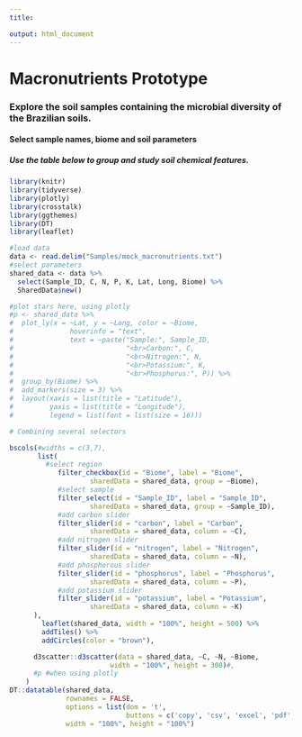 ```yaml
---
title:

output: html_document
---
```


# Macronutrients Prototype

### Explore the soil samples containing the microbial diversity of the Brazilian soils.

#### Select sample names, biome and soil parameters

##### Use the table below to group and study soil chemical features.

```r
library(knitr)
library(tidyverse)
library(plotly)
library(crosstalk)
library(ggthemes)
library(DT)
library(leaflet)

#load data
data <- read.delim("Samples/mock_macronutrients.txt")
#select parameters
shared_data <- data %>% 
  select(Sample_ID, C, N, P, K, Lat, Long, Biome) %>% 
  SharedData$new()

#plot stars here, using plotly
#p <- shared_data %>% 
#  plot_ly(x = ~Lat, y = ~Long, color = ~Biome,
#              hoverinfo = "text",
#              text = ~paste("Sample:", Sample_ID,
#                            "<br>Carbon:", C,
#                            "<br>Nitrogen:", N,
#                            "<br>Potassium:", K,
#                            "<br>Phosphorus:", P)) %>% 
#  group_by(Biome) %>% 
#  add_markers(size = 3) %>%
#  layout(xaxis = list(title = "Latitude"),
#         yaxis = list(title = "Longitude"),
#         legend = list(font = list(size = 16)))

# Combining several selectors

bscols(#widths = c(3,7),
       list(
         #select region
            filter_checkbox(id = "Biome", label = "Biome",
                    sharedData = shared_data, group = ~Biome),
            #select sample
            filter_select(id = "Sample_ID", label = "Sample_ID",
                    sharedData = shared_data, group = ~Sample_ID),
            #add carbon slider
            filter_slider(id = "carbon", label = "Carbon",
                    sharedData = shared_data, column = ~C),
            #add nitrogen slider
            filter_slider(id = "nitrogen", label = "Nitrogen",
                    sharedData = shared_data, column = ~N),
            #add phosphorous slider
            filter_slider(id = "phosphorus", label = "Phosphorus",
                    sharedData = shared_data, column = ~P),
            #add potassium slider
            filter_slider(id = "potassium", label = "Potassium",
                    sharedData = shared_data, column = ~K)
      ),
        leaflet(shared_data, width = "100%", height = 500) %>%
        addTiles() %>%
        addCircles(color = "brown"),

      d3scatter::d3scatter(data = shared_data, ~C, ~N, ~Biome,
                         width = "100%", height = 300)#,
      #p #when using plotly
    )
DT::datatable(shared_data,
              rownames = FALSE, 
              options = list(dom = 't',
                             buttons = c('copy', 'csv', 'excel', 'pdf', 'print')),
              width = "100%", height = "100%")

```
